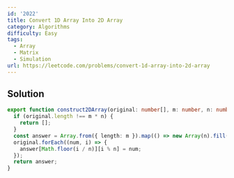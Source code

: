 ```yaml
---
id: '2022'
title: Convert 1D Array Into 2D Array
category: Algorithms
difficulty: Easy
tags:
  - Array
  - Matrix
  - Simulation
url: https://leetcode.com/problems/convert-1d-array-into-2d-array
---
```


## Solution

```typescript filename="solution.ts" copy
export function construct2DArray(original: number[], m: number, n: number): number[][] {
  if (original.length !== m * n) {
    return [];
  }
  const answer = Array.from({ length: m }).map(() => new Array(n).fill(0));
  original.forEach((num, i) => {
    answer[Math.floor(i / n)][i % n] = num;
  });
  return answer;
}
```
